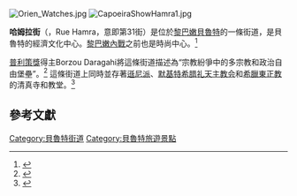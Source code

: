[[File:Orien_Watches.jpg|thumb]]
[[File:CapoeiraShowHamra1.jpg|thumb]]

'''哈姆拉街'''（{{lang-ar|شارع حمراء}}，Rue Hamra，意即第31街）是位於[[黎巴嫩|黎巴嫩]][[貝魯特|貝魯特]]的一條街道，是貝魯特的經濟文化中心。[[黎巴嫩內戰|黎巴嫩內戰]]之前也是時尚中心。<ref>{{cite web |url=http://www.ikamalebanon.com/accommodations/region/beirut_acc/district/hamra.htm |title=Hamra |publisher=Ikamalebanon.com |date= |accessdate=2012-02-11 |deadurl=yes |archiveurl=https://web.archive.org/web/20120211075334/http://www.ikamalebanon.com/accommodations/region/beirut_acc/district/hamra.htm |archivedate=2012-02-11 }}</ref>

[[普利策獎|普利策獎]]得主Borzou Daragahi將這條街道描述為“宗教紛爭中的多宗教和政治自由堡壘”。<ref>{{cite web|url=http://articles.latimes.com/2008/may/19/world/fg-lebanon19|title=Sarjoun Kantar | There's One Street in Beirut Where All Are Welcome|publisher=Los Angeles Times|date=19 May 2008|accessdate=11 February 2012|archive-date=2012-11-08|archive-url=https://web.archive.org/web/20121108033115/http://articles.latimes.com/2008/may/19/world/fg-lebanon19|dead-url=no}}</ref> 這條街道上同時並存著[[遜尼派|遜尼派]]、[[默基特希腊礼天主教会|默基特希腊礼天主教会]]和[[希臘東正教|希臘東正教]]的清真寺和教堂。<ref>{{cite web|url=http://latimesblogs.latimes.com/babylonbeyond/2008/05/lebanon-if-hamr.html|title=LEBANON: If Hamra Street Could Talk|publisher=Los Angeles Times|date=20 May 2008|accessdate=2012-02-11|archive-date=2017-12-12|archive-url=https://web.archive.org/web/20171212104035/http://latimesblogs.latimes.com/babylonbeyond/2008/05/lebanon-if-hamr.html|dead-url=no}}</ref>

==參考文獻==
{{reflist}}

[[Category:貝魯特街道|Category:貝魯特街道]]
[[Category:貝魯特旅遊景點|Category:貝魯特旅遊景點]]